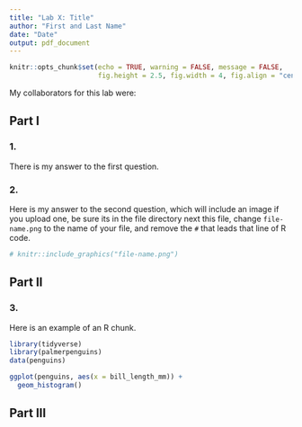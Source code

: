 ```yaml
---
title: "Lab X: Title"
author: "First and Last Name"
date: "Date"
output: pdf_document
---
```


```r
knitr::opts_chunk$set(echo = TRUE, warning = FALSE, message = FALSE,
                      fig.height = 2.5, fig.width = 4, fig.align = "center")
```


My collaborators for this lab were: 

## Part I

### 1.

There is my answer to the first question.

### 2.

Here is my answer to the second question, which will include an image if you upload one, be sure its in the file directory next this file, change `file-name.png` to the name of your file, and remove the `#` that leads that line of R code.

```r
# knitr::include_graphics("file-name.png")
```

## Part II

### 3.

Here is an example of an R chunk.

```r
library(tidyverse)
library(palmerpenguins)
data(penguins)

ggplot(penguins, aes(x = bill_length_mm)) +
  geom_histogram()
```


## Part III


